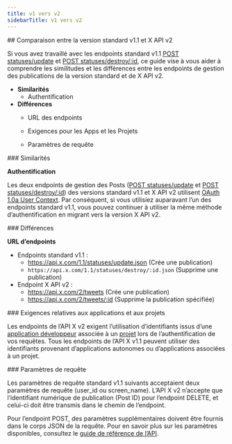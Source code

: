 ```yaml
---
title: v1 vers v2
sidebarTitle: v1 vers v2
---
```


<div id="standard-v11-compared-to-x-api-v2">
  ## Comparaison entre la version standard v1.1 et X API v2
</div>

Si vous avez travaillé avec les endpoints standard v1.1 [POST statuses/update](https://developer.x.com/en/docs/twitter-api/v1/tweets/post-and-engage/api-reference/post-statuses-update) et [POST statuses/destroy/:id](https://developer.x.com/en/docs/twitter-api/v1/tweets/post-and-engage/api-reference/post-statuses-destroy-id), ce guide vise à vous aider à comprendre les similitudes et les différences entre les endpoints de gestion des publications de la version standard et de X API v2.

* **Similarités**
  * Authentification
* **Différences**
  * URL des endpoints

  * Exigences pour les Apps et les Projets

  * Paramètres de requête

<div id="similarities">
  ### Similarités
</div>

**Authentification**

Les deux endpoints de gestion des Posts ([POST statuses/update](https://developer.x.com/en/docs/twitter-api/v1/tweets/post-and-engage/api-reference/post-statuses-update) et [POST statuses/destroy/:id](https://developer.x.com/en/docs/twitter-api/v1/tweets/post-and-engage/api-reference/post-statuses-destroy-id)) des versions standard v1.1 et X API v2 utilisent [OAuth 1.0a User Context](https://developer.x.com/content/developer-twitter/resources/fundamentals/authentication). Par conséquent, si vous utilisiez auparavant l’un des endpoints standard v1.1, vous pouvez continuer à utiliser la même méthode d’authentification en migrant vers la version X API v2. 

<div id="differences">
  ### Différences
</div>

**URL d’endpoints**

* Endpoints standard v1.1 :
  * https://api.x.com/1.1/statuses/update.json
    (Crée une publication)
  * `https://api.x.com/1.1/statuses/destroy/:id.json`
    (Supprime une publication)
* Endpoint X API v2 :
  * https://api.x.com/2/tweets
    (Crée une publication)
  * https://api.x.com/2/tweets/:id
    (Supprime la publication spécifiée)

<div id="app-and-project-requirements">
  ### Exigences relatives aux applications et aux projets
</div>

Les endpoints de l’API X v2 exigent l’utilisation d’identifiants issus d’une [application développeur](/fr/resources/fundamentals/developer-apps) associée à un [projet](/fr/resources/fundamentals/developer-apps) lors de l’authentification de vos requêtes. Tous les endpoints de l’API X v1.1 peuvent utiliser des identifiants provenant d’applications autonomes ou d’applications associées à un projet.

<div id="request-parameters">
  ### Paramètres de requête
</div>

Les paramètres de requête standard v1.1 suivants acceptaient deux paramètres de requête (user_id ou screen_name). L’API X v2 n’accepte que l’identifiant numérique de publication (Post ID) pour l’endpoint DELETE, et celui-ci doit être transmis dans le chemin de l’endpoint.

Pour l’endpoint POST, des paramètres supplémentaires doivent être fournis dans le corps JSON de la requête. Pour en savoir plus sur les paramètres disponibles, consultez le [guide de référence de l’API](/fr/x-api/posts/manage-tweets/introduction).